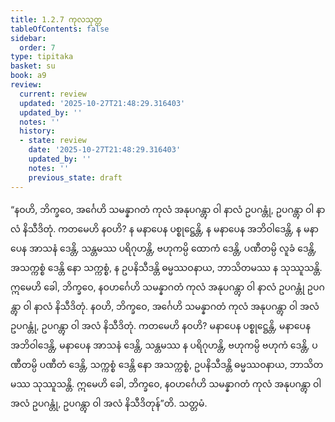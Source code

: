 ```yaml
---
title: 1.2.7 ကုလသုတ္တ
tableOfContents: false
sidebar:
  order: 7
type: tipitaka
basket: su
book: a9
review:
  current: review
  updated: '2025-10-27T21:48:29.316403'
  updated_by: ''
  notes: ''
  history:
  - state: review
    date: '2025-10-27T21:48:29.316403'
    updated_by: ''
    notes: ''
    previous_state: draft
---
```



<ReviewStatus review={frontmatter.review} showDetails={true} />

<HypothesisAnnotation frontmatter={frontmatter} />

<DynamicBreadcrumb />

<Division number="17" book="a9" e="ch" v="17" p="192">

<Paragraph number="153" book="a9">
“နဝဟိ, ဘိက္ခဝေ, အင်္ဂေဟိ သမန္နာဂတံ ကုလံ အနုပဂန္တွာ ဝါ နာလံ ဥပဂန္တုံ, ဥပဂန္တွာ ဝါ နာလံ နိသီဒိတုံ. ကတမေဟိ နဝဟိ? န မနာပေန ပစ္စုဋ္ဌေန္တိ, န မနာပေန အဘိဝါဒေန္တိ, န မနာပေန အာသနံ ဒေန္တိ, သန္တမဿ ပရိဂုဟန္တိ, ဗဟုကမ္ပိ ထောကံ ဒေန္တိ, ပဏီတမ္ပိ လူခံ ဒေန္တိ, အသက္ကစ္စံ ဒေန္တိ နော သက္ကစ္စံ, န ဥပနိသီဒန္တိ ဓမ္မဿဝနာယ, ဘာသိတမဿ န သုဿူသန္တိ. ဣမေဟိ ခေါ, ဘိက္ခဝေ, နဝဟင်္ဂေဟိ သမန္နာဂတံ ကုလံ အနုပဂန္တွာ ဝါ နာလံ ဥပဂန္တုံ ဥပဂန္တွာ ဝါ နာလံ နိသီဒိတုံ.
</Paragraph>

<Paragraph number="154" book="a9">
နဝဟိ, ဘိက္ခဝေ, အင်္ဂေဟိ သမန္နာဂတံ ကုလံ အနုပဂန္တွာ ဝါ အလံ ဥပဂန္တုံ, ဥပဂန္တွာ ဝါ အလံ နိသီဒိတုံ. ကတမေဟိ နဝဟိ? မနာပေန ပစ္စုဋ္ဌေန္တိ, မနာပေန အဘိဝါဒေန္တိ, မနာပေန အာသနံ ဒေန္တိ, သန္တမဿ န ပရိဂုဟန္တိ, ဗဟုကမ္ပိ ဗဟုကံ ဒေန္တိ, ပဏီတမ္ပိ ပဏီတံ ဒေန္တိ, သက္ကစ္စံ ဒေန္တိ နော အသက္ကစ္စံ, ဥပနိသီဒန္တိ ဓမ္မဿဝနာယ, ဘာသိတမဿ သုဿူသန္တိ. ဣမေဟိ ခေါ, ဘိက္ခဝေ, နဝဟင်္ဂေဟိ သမန္နာဂတံ ကုလံ အနုပဂန္တွာ ဝါ အလံ ဥပဂန္တုံ, ဥပဂန္တွာ ဝါ အလံ နိသီဒိတုန်”တိ.

</Paragraph>
</Division>

<Paragraph number="155" type="center" book="a9">
သတ္တမံ.
</Paragraph>